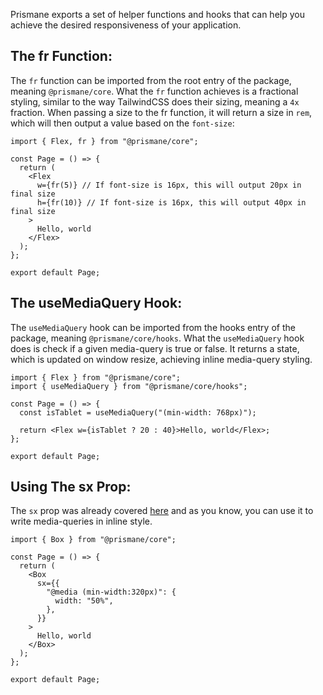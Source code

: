 Prismane exports a set of helper functions and hooks that can help you achieve the desired responsiveness of your
application.

## The fr Function:

The `fr` function can be imported from the root entry of the package, meaning `@prismane/core`. What the `fr` function achieves is a fractional styling, similar to the way TailwindCSS does their sizing, meaning a `4x` fraction. When passing a size to the fr function, it will return a size in `rem`, which will then output a value based on the `font-size`:

```tsx
import { Flex, fr } from "@prismane/core";

const Page = () => {
  return (
    <Flex
      w={fr(5)} // If font-size is 16px, this will output 20px in final size
      h={fr(10)} // If font-size is 16px, this will output 40px in final size
    >
      Hello, world
    </Flex>
  );
};

export default Page;
```

## The useMediaQuery Hook:

The `useMediaQuery` hook can be imported from the hooks entry of the package, meaning `@prismane/core/hooks`. What the `useMediaQuery` hook does is check if a given media-query is true or false. It returns a state, which is updated on window resize, achieving inline media-query styling.

```tsx
import { Flex } from "@prismane/core";
import { useMediaQuery } from "@prismane/core/hooks";

const Page = () => {
  const isTablet = useMediaQuery("(min-width: 768px)");

  return <Flex w={isTablet ? 20 : 40}>Hello, world</Flex>;
};

export default Page;
```

## Using The sx Prop:

The `sx` prop was already covered [here](docs/styling/sx-prop) and as you know, you can use it to write media-queries in inline style.

```tsx
import { Box } from "@prismane/core";

const Page = () => {
  return (
    <Box
      sx={{
        "@media (min-width:320px)": {
          width: "50%",
        },
      }}
    >
      Hello, world
    </Box>
  );
};

export default Page;
```
